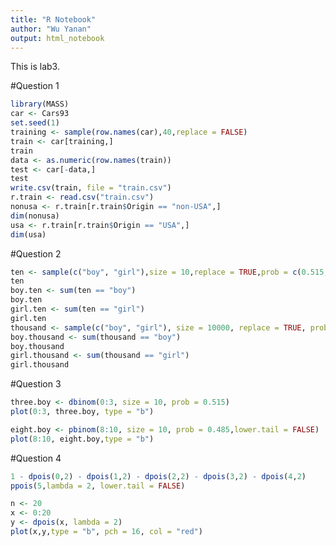 ---
title: "R Notebook"
author: "Wu Yanan"
output: html_notebook
---
This is lab3.

#Question 1
```{r}
library(MASS)
car <- Cars93
set.seed(1)
training <- sample(row.names(car),40,replace = FALSE)
train <- car[training,]
train
data <- as.numeric(row.names(train))
test <- car[-data,]
test
write.csv(train, file = "train.csv")
r.train <- read.csv("train.csv")
nonusa <- r.train[r.train$Origin == "non-USA",]
dim(nonusa)
usa <- r.train[r.train$Origin == "USA",]
dim(usa)
```
#Question 2
```{r}
ten <- sample(c("boy", "girl"),size = 10,replace = TRUE,prob = c(0.515,0.485))
ten
boy.ten <- sum(ten == "boy")
boy.ten
girl.ten <- sum(ten == "girl")
girl.ten
thousand <- sample(c("boy", "girl"), size = 10000, replace = TRUE, prob = c(0.515,0.485))
boy.thousand <- sum(thousand == "boy")
boy.thousand
girl.thousand <- sum(thousand == "girl")
girl.thousand
```
#Question 3
```{r}
three.boy <- dbinom(0:3, size = 10, prob = 0.515)
plot(0:3, three.boy, type = "b")

eight.boy <- pbinom(8:10, size = 10, prob = 0.485,lower.tail = FALSE)
plot(8:10, eight.boy,type = "b")
```

#Question 4
```{r}
1 - dpois(0,2) - dpois(1,2) - dpois(2,2) - dpois(3,2) - dpois(4,2)
ppois(5,lambda = 2, lower.tail = FALSE)

n <- 20
x <- 0:20
y <- dpois(x, lambda = 2)
plot(x,y,type = "b", pch = 16, col = "red")
```




